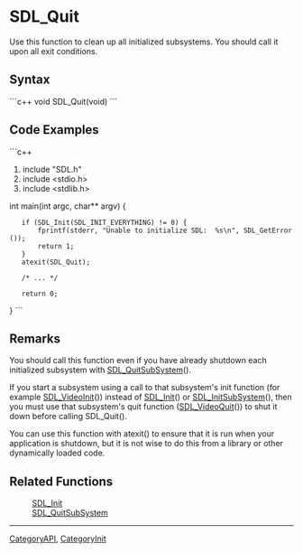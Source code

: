 <!-- pragma section-numbers off -->
<!-- pragma disable-camelcase -->

= SDL_Quit =
Use this function to clean up all initialized subsystems.  You should call it upon all exit conditions.


== Syntax ==
```c++
void SDL_Quit(void)
```

== Code Examples ==
```c++
#include "SDL.h"
#include <stdio.h>
#include <stdlib.h>

int main(int argc, char** argv) {
    if (SDL_Init(SDL_INIT_EVERYTHING) != 0) {
        fprintf(stderr, "Unable to initialize SDL:  %s\n", SDL_GetError());
        return 1;
    }
    atexit(SDL_Quit);

    /* ... */

    return 0;
}
```

== Remarks ==
You should call this function even if you have already shutdown each initialized subsystem with [[SDL_QuitSubSystem]]().

If you start a subsystem using a call to that subsystem's init function (for example [[SDL_VideoInit]]()) instead of [[SDL_Init]]() or [[SDL_InitSubSystem]](), then you must use that subsystem's quit function ([[SDL_VideoQuit]]()) to shut it down before calling SDL_Quit().

You can use this function with atexit() to ensure that it is run when your application is shutdown, but it is not wise to do this from a library or other dynamically loaded code. 

== Related Functions ==
:[[SDL_Init]]
:[[SDL_QuitSubSystem]]

----
[[CategoryAPI]], [[CategoryInit]]
